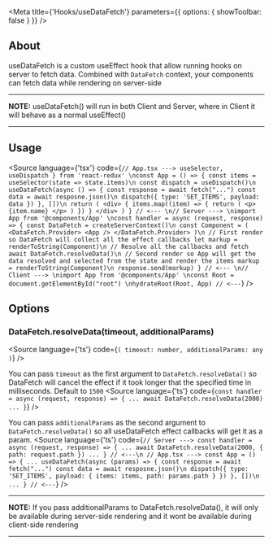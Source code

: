 
<Meta
    title={'Hooks/useDataFetch'}
    parameters={{
        options: {
            showToolbar: false
        }
    }}
/>

## About
useDataFetch is a custom useEffect hook that allow running hooks on server to fetch data.
Combined with `DataFetch` context, your components can fetch data while rendering on server-side

***
**NOTE:** useDataFetch() will run in both Client and Server, where in Client it will behave as a normal useEffect()
***

## Usage
<Source
    language={'tsx'}
    code={`
// App.tsx --->
    useSelector,
    useDispatch
} from 'react-redux'
\nconst App = () => {
    const items = useSelector(state => state.items)\n
    const dispatch = useDispatch()\n
    useDataFetch(async () => {
        const response = await fetch("...")
        const data = await resposne.json()\n
        dispatch({
            type: 'SET_ITEMS',
            payload: data
        })
    }, [])\n
    return (
        <div>
            {
                items.map((item) => {
                    return (
                        <p>
                            {item.name}
                        </p>
                    )
                })
            }
        </div>
    )
}
// <---
\n// Server --->
\nimport App from '@components/App'
\nconst handler = async (request, response) => {
    const DataFetch = createServerContext()\n
    const Component = (
        <DataFetch.Provider>
            <App />
        </DataFetch.Provider>
    )\n
    // First render so DataFetch will collect all the effect callbacks
    let markup = renderToString(Component)\n
    // Resolve all the callbacks and fetch
    await DataFetch.resolveData()\n
    // Second render so App will get the data resolved and selected from the state and render the items
    markup = renderToString(Component)\n
    response.send(markup)
}
// <---
\n// Client --->
\nimport App from '@components/App'
\nconst Root = document.getElementById("root")
\nhydrateRoot(Root, App)
// <---
`}
/>

## Options
### DataFetch.resolveData(timeout, additionalParams)
<Source
    language={'ts'}
    code={`(
    timeout: number,
    additionalParams: any
)`}
/>

You can pass `timeout` as the first argument to `DataFetch.resolveData()` so DataFetch will cancel the effect if it took longer that the specified time in milliseconds.
Default to `1500`
<Source
    language={'ts'}
    code={`
const handler = async (request, response) => {
    ...
    await DataFetch.resolveData(2000)
    ...
}
`}
/>

You can pass `additionalParams` as the second argument to `DataFetch.resolveData()` so all useDataFetch effect callbacks will get it as a param.
<Source
    language={'ts'}
    code={`
// Server --->
const handler = async (request, response) => {
    ...
    await DataFetch.resolveData(2000, { path: request.path })
    ...
}
// <---\n
// App.tsx --->
const App = () => {
    ...
    useDataFetch(async (params) => {
        const response = await fetch("...")
        const data = await resposne.json()\n
        dispatch({
            type: 'SET_ITEMS',
            payload: {
                items: items,
                path: params.path
            }
        })
    }, [])\n
    ...
}
// <---
`}
/>

***
**NOTE:** If you pass additionalParams to DataFetch.resolveData(), it will only be available during server-side rendering and it wont be available during client-side rendering
***